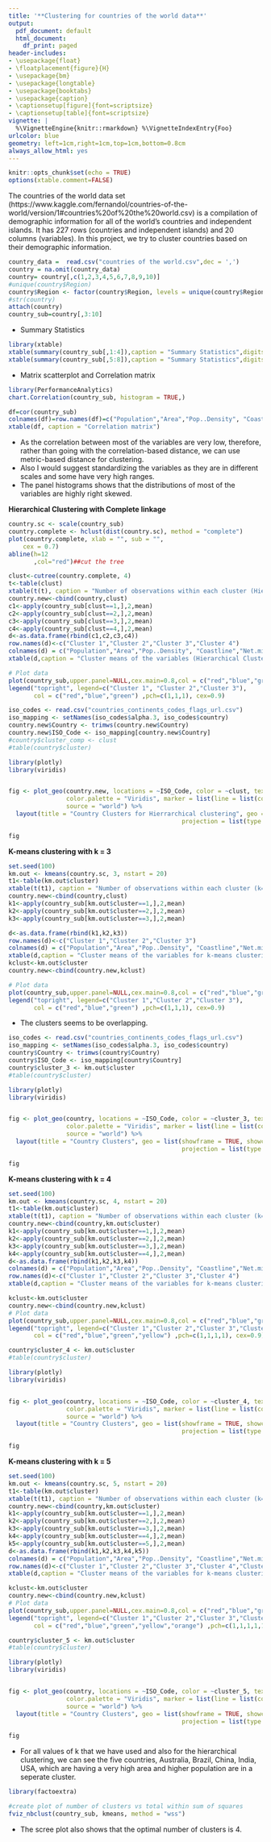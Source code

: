 ```yaml
---
title: '**Clustering for countries of the world data**'
output:
  pdf_document: default
  html_document:
    df_print: paged
header-includes:
- \usepackage{float}
- \floatplacement{figure}{H}
- \usepackage{bm}
- \usepackage{longtable}
- \usepackage{booktabs}
- \usepackage{caption}
- \captionsetup[figure]{font=scriptsize}
- \captionsetup[table]{font=scriptsize}
vignette: |
  %\VignetteEngine{knitr::rmarkdown} %\VignetteIndexEntry{Foo}
urlcolor: blue
geometry: left=1cm,right=1cm,top=1cm,bottom=0.8cm
always_allow_html: yes
---
```


```r
knitr::opts_chunk$set(echo = TRUE)
options(xtable.comment=FALSE)
```

 The countries of the world data set (https://www.kaggle.com/fernandol/countries-of-the-world/version/1#countries%20of%20the%20world.csv) is a compilation of demographic information for all of the world’s countries and independent islands. It has 227 rows (countries and independent islands) and 20 columns (variables). In this project, we try to cluster countries  based on their demographic information. 

```r
country_data =  read.csv("countries of the world.csv",dec = ',')
country = na.omit(country_data)
country= country[,c(1,2,3,4,5,6,7,8,9,10)]
#unique(country$Region)
country$Region <- factor(country$Region, levels = unique(country$Region))
#str(country)
attach(country)
country_sub=country[,3:10]
```

- Summary Statistics

```r
library(xtable)
xtable(summary(country_sub[,1:4]),caption = "Summary Statistics",digits = 2)
xtable(summary(country_sub[,5:8]),caption = "Summary Statistics",digits = 2)
```

- Matrix scatterplot and Correlation matrix


```r
library(PerformanceAnalytics)
chart.Correlation(country_sub, histogram = TRUE,)
``` 

```r
df=cor(country_sub)
colnames(df)=row.names(df)=c("Population","Area","Pop..Density", "Coastline","Net.migration" , "Infant.mortality","GDP","Literacy")
xtable(df, caption = "Correlation matrix")
``` 


- As the correlation between most of the variables are very low, therefore, rather than going with the correlation-based distance, we can use metric-based distance for clustering.
- Also I would suggest standardizing the variables as they are in different scales and some have very high ranges.
- The panel histograms shows that the distributions of most of the variables are highly  right skewed. 

**Hierarchical Clustering with Complete linkage**

```r
country.sc <- scale(country_sub)
country.complete <- hclust(dist(country.sc), method = "complete")
plot(country.complete, xlab = "", sub = "", 
	cex = 0.7)
abline(h=12
       ,col="red")##cut the tree
```


```r
clust<-cutree(country.complete, 4)
t<-table(clust)
xtable(t(t), caption = "Number of observations within each cluster (Hierarchical Clustering)")
country.new<-cbind(country,clust)
c1<-apply(country_sub[clust==1,],2,mean)
c2<-apply(country_sub[clust==2,],2,mean)
c3<-apply(country_sub[clust==3,],2,mean)
c4<-apply(country_sub[clust==4,],2,mean)
d<-as.data.frame(rbind(c1,c2,c3,c4))
row.names(d)<-c("Cluster 1","Cluster 2","Cluster 3","Cluster 4")
colnames(d) = c("Population","Area","Pop..Density", "Coastline","Net.migration" , "Infant.mortality","GDP","Literacy")
xtable(d,caption = "Cluster means of the variables (Hierarchical Clustering)",table.placement="H",digits = 3)
```

```r
# Plot data
plot(country_sub,upper.panel=NULL,cex.main=0.8,col = c("red","blue","green")[country.new$clust],pch=c(1,1,1)[country.new$clust])
legend("topright", legend=c("Cluster 1", "Cluster 2","Cluster 3"), 
       col = c("red","blue","green") ,pch=c(1,1,1), cex=0.9)

```

```r
iso_codes <- read.csv("countries_continents_codes_flags_url.csv")
iso_mapping <- setNames(iso_codes$alpha.3, iso_codes$country)
country.new$Country <- trimws(country.new$Country)
country.new$ISO_Code <- iso_mapping[country.new$Country]
#country$cluster_comp <- clust
#table(country$cluster)

library(plotly)
library(viridis)


fig <- plot_geo(country.new, locations = ~ISO_Code, color = ~clust, text = ~Country,
                color.palette = "Viridis", marker = list(line = list(color = "rgb(255,255,255)", width = 0.5)),
                source = "world") %>%
  layout(title = "Country Clusters for Hierrarchical clustering", geo = list(showframe = TRUE, showcoastlines = TRUE,
                                                projection = list(type = "equirectangular")))

fig


```
\begin{figure}[ht]
        \centering
        \includegraphics{hier.png}
        \caption{Geographical Model for 4 clusters}
        \label{fig:c4}
        \end{figure}

\newpage

 **K-means clustering with k = 3**

 

```r
set.seed(100)
km.out <- kmeans(country.sc, 3, nstart = 20)
t1<-table(km.out$cluster)
xtable(t(t1), caption = "Number of observations within each cluster (k=3)")
country.new<-cbind(country,clust)
k1<-apply(country_sub[km.out$cluster==1,],2,mean)
k2<-apply(country_sub[km.out$cluster==2,],2,mean)
k3<-apply(country_sub[km.out$cluster==3,],2,mean)

d<-as.data.frame(rbind(k1,k2,k3))
row.names(d)<-c("Cluster 1","Cluster 2","Cluster 3")
colnames(d) = c("Population","Area","Pop..Density", "Coastline","Net.migration" , "Infant.mortality","GDP","Literacy")
xtable(d,caption = "Cluster means of the variables for k-means clustering (k=3)",table.placement="H",digits = 3)
kclust<-km.out$cluster
country.new<-cbind(country.new,kclust)
```
```r
# Plot data
plot(country_sub,upper.panel=NULL,cex.main=0.8,col = c("red","blue","green")[country.new$kclust],pch=c(1,1,1)[country.new$kclust])
legend("topright", legend=c("Cluster 1","Cluster 2","Cluster 3"), 
       col = c("red","blue","green") ,pch=c(1,1,1), cex=0.9)

```

- The clusters seems to be overlapping.


```r
iso_codes <- read.csv("countries_continents_codes_flags_url.csv")
iso_mapping <- setNames(iso_codes$alpha.3, iso_codes$country)
country$Country <- trimws(country$Country)
country$ISO_Code <- iso_mapping[country$Country]
country$cluster_3 <- km.out$cluster
#table(country$cluster)

library(plotly)
library(viridis)


fig <- plot_geo(country, locations = ~ISO_Code, color = ~cluster_3, text = ~Country,
                color.palette = "Viridis", marker = list(line = list(color = "rgb(255,255,255)", width = 0.5)),
                source = "world") %>%
  layout(title = "Country Clusters", geo = list(showframe = TRUE, showcoastlines = TRUE,
                                                projection = list(type = "equirectangular")))

fig


```


\begin{figure}[ht]
        \centering
        \includegraphics{cluster3.png}
        \caption{Geographical Model for k=3}
        \label{fig:k3}
        \end{figure}

\newpage

 **K-means clustering with k = 4**

```r
set.seed(100)
km.out <- kmeans(country.sc, 4, nstart = 20)
t1<-table(km.out$cluster)
xtable(t(t1), caption = "Number of observations within each cluster (k=4)")
country.new<-cbind(country,km.out$cluster)
k1<-apply(country_sub[km.out$cluster==1,],2,mean)
k2<-apply(country_sub[km.out$cluster==2,],2,mean)
k3<-apply(country_sub[km.out$cluster==3,],2,mean)
k4<-apply(country_sub[km.out$cluster==4,],2,mean)
d<-as.data.frame(rbind(k1,k2,k3,k4))
colnames(d) = c("Population","Area","Pop..Density", "Coastline","Net.migration" , "Infant.mortality","GDP","Literacy")
row.names(d)<-c("Cluster 1","Cluster 2","Cluster 3","Cluster 4")
xtable(d,caption = "Cluster means of the variables for k-means clustering (k=4)",table.placement="H",digits = 3)
```

```r
kclust<-km.out$cluster
country.new<-cbind(country.new,kclust)
# Plot data
plot(country_sub,upper.panel=NULL,cex.main=0.8,col = c("red","blue","green","yellow")[country.new$kclust],pch=c(1,1,1,1)[country.new$kclust])
legend("topright", legend=c("Cluster 1","Cluster 2","Cluster 3","Cluster 4"), 
       col = c("red","blue","green","yellow") ,pch=c(1,1,1,1), cex=0.9)

```


```r
country$cluster_4 <- km.out$cluster
#table(country$cluster)

library(plotly)
library(viridis)


fig <- plot_geo(country, locations = ~ISO_Code, color = ~cluster_4, text = ~Country,
                color.palette = "Viridis", marker = list(line = list(color = "rgb(255,255,255)", width = 0.5)),
                source = "world") %>%
  layout(title = "Country Clusters", geo = list(showframe = TRUE, showcoastlines = TRUE,
                                                projection = list(type = "equirectangular")))

fig


```




\begin{figure}[ht]
        \centering
        \includegraphics{country.png}
        \caption{Geographical Model for k=4}
        \label{fig:k4}
        \end{figure}
        
\newpage
       
**K-means clustering with k = 5**

```r
set.seed(100)
km.out <- kmeans(country.sc, 5, nstart = 20)
t1<-table(km.out$cluster)
xtable(t(t1), caption = "Number of observations within each cluster (k=4)")
country.new<-cbind(country,km.out$cluster)
k1<-apply(country_sub[km.out$cluster==1,],2,mean)
k2<-apply(country_sub[km.out$cluster==2,],2,mean)
k3<-apply(country_sub[km.out$cluster==3,],2,mean)
k4<-apply(country_sub[km.out$cluster==4,],2,mean)
k5<-apply(country_sub[km.out$cluster==5,],2,mean)
d<-as.data.frame(rbind(k1,k2,k3,k4,k5))
colnames(d) = c("Population","Area","Pop..Density", "Coastline","Net.migration" , "Infant.mortality","GDP","Literacy")
row.names(d)<-c("Cluster 1","Cluster 2","Cluster 3","Cluster 4","Cluster 5")
xtable(d,caption = "Cluster means of the variables for k-means clustering (k=5)",table.placement="H",digits = 3)
```

```r
kclust<-km.out$cluster
country.new<-cbind(country.new,kclust)
# Plot data
plot(country_sub,upper.panel=NULL,cex.main=0.8,col = c("red","blue","green","yellow","orange")[country.new$kclust],pch=c(1,1,1,1,1)[country.new$kclust])
legend("topright", legend=c("Cluster 1","Cluster 2","Cluster 3","Cluster 4","Cluster 5"), 
       col = c("red","blue","green","yellow","orange") ,pch=c(1,1,1,1,1), cex=0.9)

```
\newpage

\begin{figure}[ht]
        \centering
        \includegraphics{cluster5.png}
        \caption{Geographical Model for k=5}
        \label{fig:k5}
        \end{figure}

```r
country$cluster_5 <- km.out$cluster
#table(country$cluster)

library(plotly)
library(viridis)


fig <- plot_geo(country, locations = ~ISO_Code, color = ~cluster_5, text = ~Country,
                color.palette = "Viridis", marker = list(line = list(color = "rgb(255,255,255)", width = 0.5)),
                source = "world") %>%
  layout(title = "Country Clusters", geo = list(showframe = TRUE, showcoastlines = TRUE,
                                                projection = list(type = "equirectangular")))

fig


```

- For all values of k that we have used and also for the hierarchical clustering, we can see the five countries, Australia, Brazil, China, India, USA, which are having a very high area and higher population are in a seperate cluster. 


```r
library(factoextra)

#create plot of number of clusters vs total within sum of squares
fviz_nbclust(country_sub, kmeans, method = "wss")
```
- The scree plot also shows that the optimal number of clusters is 4.


